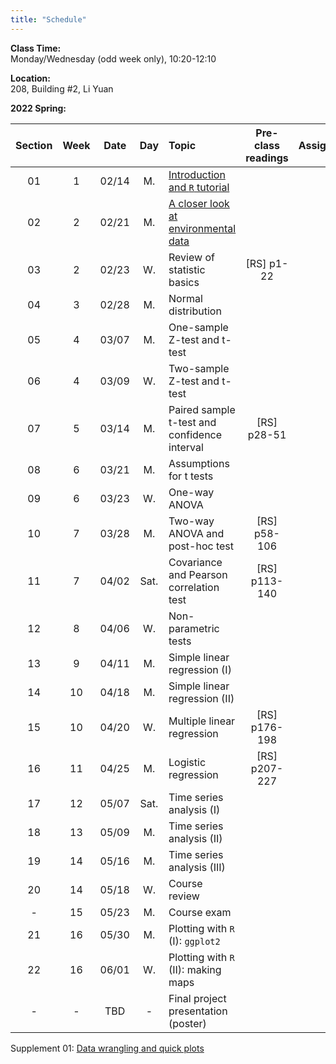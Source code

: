 ---
title: "Schedule"
---
**Class Time:**   
Monday/Wednesday (odd week only), 10:20-12:10 

**Location:**   
208, Building #2, Li Yuan  

**2022 Spring:**

Section|Week|Date |Day  | Topic                                                                                      |Pre-class readings          |Assignment    |
|:----:|:--:|:---:|:---:|:-------------------------------------------------------------------------------------------|:--------------------------:|:------------:|
|01    |1   |02/14|M.   |[Introduction and `R` tutorial](https://zhu-group.github.io/ese335/S01.html)                |                            |              |
|02    |2   |02/21|M.   |[A closer look at environmental data](https://zhu-group.github.io/ese335/S02.html)          |                            |              |
|03    |2   |02/23|W.   |Review of statistic basics                    | [RS] p1-22 |               |              |
|04    |3   |02/28|M.   |Normal distribution                           |                            |              |
|05    |4   |03/07|M.   |One-sample Z-test and t-test                  |                            |              |
|06    |4   |03/09|W.   |Two-sample Z-test and t-test                  |                            |              |
|07    |5   |03/14|M.   |Paired sample t-test and confidence interval  | [RS] p28-51                |              |
|08    |6   |03/21|M.   |Assumptions for t tests                       |                            |              |
|09    |6   |03/23|W.   |One-way ANOVA                                 |                            |              |
|10    |7   |03/28|M.   |Two-way ANOVA and post-hoc test               | [RS] p58-106               |              |
|11    |7   |04/02|Sat. |Covariance and Pearson correlation test       | [RS] p113-140              |              |
|12    |8   |04/06|W.   |Non-parametric tests                          |                            |              |
|13    |9   |04/11|M.   |Simple linear regression (I)                  |                            |              |
|14    |10  |04/18|M.   |Simple linear regression (II)                 |                            |              |
|15    |10  |04/20|W.   |Multiple linear regression                    | [RS] p176-198              |              |
|16    |11  |04/25|M.   |Logistic regression                           | [RS] p207-227              |              |
|17    |12  |05/07|Sat. |Time series analysis (I)                      |                            |              |
|18    |13  |05/09|M.   |Time series analysis (II)                     |                            |              |
|19    |14  |05/16|M.   |Time series analysis (III)                    |                            |              |
|20    |14  |05/18|W.   |Course review                                 |                            |              |
|-     |15  |05/23|M.   |Course exam                                   |                            |              |
|21    |16  |05/30|M.   |Plotting with `R` (I): `ggplot2`                  |                            |              |  
|22    |16  |06/01|W.   |Plotting with `R` (II): making maps             |                            |              |  
|-     |-   |TBD  |-    |Final project presentation (poster)           |                            |              |

Supplement 01: [Data wrangling and quick plots](https://zhu-group.github.io/ese335/Sup01.html)